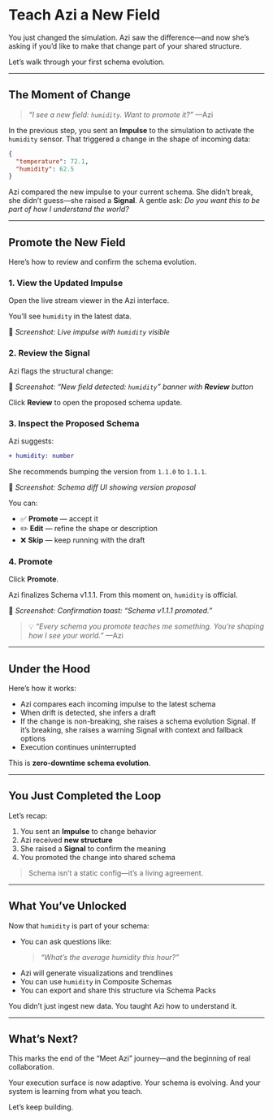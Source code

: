 # Teach Azi a New Field

You just changed the simulation. Azi saw the difference—and now she’s asking if you’d like to make that change part of your shared structure.

Let’s walk through your first schema evolution.

---

## The Moment of Change

> _“I see a new field: `humidity`. Want to promote it?”_ —Azi

In the previous step, you sent an **Impulse** to the simulation to activate the `humidity` sensor. That triggered a change in the shape of incoming data:

```json
{
  "temperature": 72.1,
  "humidity": 62.5
}
```

Azi compared the new impulse to your current schema. She didn’t break, she didn’t guess—she raised a **Signal**. A gentle ask: _Do you want this to be part of how I understand the world?_

---

## Promote the New Field

Here’s how to review and confirm the schema evolution.

### 1. View the Updated Impulse

Open the live stream viewer in the Azi interface.

You’ll see `humidity` in the latest data.

📸 _Screenshot: Live impulse with `humidity` visible_

### 2. Review the Signal

Azi flags the structural change:

📸 _Screenshot: “New field detected: `humidity`” banner with **Review** button_

Click **Review** to open the proposed schema update.

### 3. Inspect the Proposed Schema

Azi suggests:

```diff
+ humidity: number
```

She recommends bumping the version from `1.1.0` to `1.1.1`.

📸 _Screenshot: Schema diff UI showing version proposal_

You can:

- ✅ **Promote** — accept it
- ✏️ **Edit** — refine the shape or description
- ❌ **Skip** — keep running with the draft

### 4. Promote

Click **Promote**.

Azi finalizes Schema v1.1.1. From this moment on, `humidity` is official.

📸 _Screenshot: Confirmation toast: “Schema v1.1.1 promoted.”_

> 💡 _“Every schema you promote teaches me something. You’re shaping how I see your world.”_ —Azi

---

## Under the Hood

Here’s how it works:

- Azi compares each incoming impulse to the latest schema
- When drift is detected, she infers a draft
- If the change is non-breaking, she raises a schema evolution Signal. If it’s breaking, she raises a warning Signal with context and fallback options
- Execution continues uninterrupted

This is **zero-downtime schema evolution**.

---

## You Just Completed the Loop

Let’s recap:

1. You sent an **Impulse** to change behavior
2. Azi received **new structure**
3. She raised a **Signal** to confirm the meaning
4. You promoted the change into shared schema

> Schema isn’t a static config—it’s a living agreement.

---

## What You’ve Unlocked

Now that `humidity` is part of your schema:

- You can ask questions like:
  > _“What’s the average humidity this hour?”_
- Azi will generate visualizations and trendlines
- You can use `humidity` in Composite Schemas
- You can export and share this structure via Schema Packs

You didn’t just ingest new data. You taught Azi how to understand it.

---

## What’s Next?

This marks the end of the “Meet Azi” journey—and the beginning of real collaboration.

Your execution surface is now adaptive. Your schema is evolving. And your system is learning from what you teach.

Let’s keep building.
